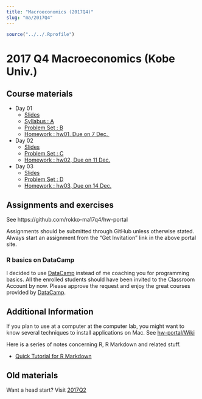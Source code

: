 ```yaml
---
title: "Macroeconomics (2017Q4)"
slug: "ma/2017Q4"
---
```


```r
source("../../.Rprofile")
```

# 2017 Q4 Macroeconomics (Kobe Univ.)


## Course materials

- Day 01
    - [Slides](https://rawgit.com/rokko-ma17q4/material/master/day01/day01.html)
    - [Syllabus : A](https://cdn.rawgit.com/rokko-ma17q4/material/4de4b3c9/handouts/ma17q4-A.pdf)
    - [Problem Set : B](https://cdn.rawgit.com/rokko-ma17q4/material/4de4b3c9/handouts/ma17q4-B.pdf)
    - [Homework : hw01, Due on 7 Dec. ](https://rawgit.com/rokko-ma17q4/hw-portal)
- Day 02
    - [Slides](https://rawgit.com/rokko-ma17q4/material/master/day02/day02.html)
    - [Problem Set : C](https://cdn.rawgit.com/rokko-ma17q4/material/892d2989/handouts/ma17q4-C.pdf)
    - [Homework : hw02, Due on 11 Dec.](https://rawgit.com/rokko-ma17q4/hw-portal)
- Day 03
    - [Slides]((https://rawgit.com/rokko-ma17q4/material/master/day03/day03.html))
    - [Problem Set : D](https://cdn.rawgit.com/rokko-ma17q4/material/6b31842f/handouts/ma17q4-D.pdf)
    - [Homework : hw03, Due on 14 Dec.](https://rawgit.com/rokko-ma17q4/hw-portal)


## Assignments and exercises

See https://github.com/rokko-ma17q4/hw-portal

Assignments should be submitted through GitHub unless otherwise stated.
Always start an assignment from the "Get Invitation" link in the above portal site.

### R basics on DataCamp

I decided to use [DataCamp](datacamp.com) instead of me coaching you for programming basics. All the enrolled students should have been invited to the Classroom Account by now. Please approve the request and enjoy the great courses provided by [DataCamp](datacamp.com). 

## Additional Information

If you plan to use at a computer at the computer lab, you might want to 
know several techniques to install applications on Mac. See [hw-portal/Wiki](https://github.com/rokko-ma17q2/hw-portal/wiki)


Here is a series of notes concerning R, R Markdown and related stuff.

* [Quick Tutorial for R Markdown](https://cdn.rawgit.com/kenjisato/tips/2e4d7a9d/rmarkdown-basic/basic.html)


## Old materials

Want a head start? Visit [2017Q2](`r bd_relref("ma17q2.en.html")`)